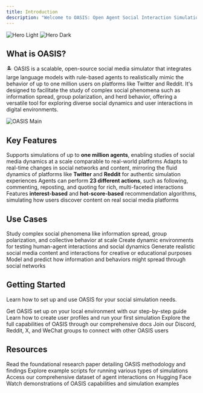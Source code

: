 ```yaml
---
title: Introduction
description: "Welcome to OASIS: Open Agent Social Interaction Simulations with One Million Agents"
---
```


<img
  className="block dark:hidden"
  src="/images/oasis_intro.png"
  alt="Hero Light"
/>
<img
  className="hidden dark:block"
  src="/images/oasis_intro.png"
  alt="Hero Dark"
/>

## What is OASIS?

🏝️ OASIS is a scalable, open-source social media simulator that integrates large language models with rule-based agents to realistically mimic the behavior of up to one million users on platforms like Twitter and Reddit. It's designed to facilitate the study of complex social phenomena such as information spread, group polarization, and herd behavior, offering a versatile tool for exploring diverse social dynamics and user interactions in digital environments.

<img
  className="block"
  src="/images/oasis_main.png"
  alt="OASIS Main"
/>

## Key Features

<CardGroup cols={2}>
  <Card
    title="Scalability"
    icon="chart-line"
    href="https://oasis.camel-ai.org"
  >
    Supports simulations of up to <b>one million agents</b>, enabling studies of social media dynamics at a scale comparable to real-world platforms
  </Card>
  <Card
    title="Dynamic Environments"
    icon="mobile-screen"
    href="https://github.com/camel-ai/oasis"
  >
    Adapts to real-time changes in social networks and content, mirroring the fluid dynamics of platforms like <b>Twitter</b> and <b>Reddit</b> for authentic simulation experiences
  </Card>
  <Card
    title="Diverse Action Spaces"
    icon="thumbs-up"
    href="https://github.com/camel-ai/oasis"
  >
    Agents can perform <b>23 different actions</b>, such as following, commenting, reposting, and quoting for rich, multi-faceted interactions
  </Card>
  <Card
    title="Recommendation Systems"
    icon="fire"
    href="https://github.com/camel-ai/oasis"
  >
    Features <b>interest-based</b> and <b>hot-score-based</b> recommendation algorithms, simulating how users discover content on real social media platforms
  </Card>
</CardGroup>

## Use Cases

<CardGroup cols={2}>
  <Card
    title="Research Simulations"
    icon="flask"
    href="https://github.com/camel-ai/oasis"
  >
    Study complex social phenomena like information spread, group polarization, and collective behavior at scale
  </Card>
  <Card
    title="Interactive Environments"
    icon="users"
    href="https://github.com/camel-ai/oasis"
  >
    Create dynamic environments for testing human-agent interactions and social dynamics
  </Card>
  <Card
    title="Content Creation"
    icon="pen-to-square"
    href="https://github.com/camel-ai/oasis"
  >
    Generate realistic social media content and interactions for creative or educational purposes
  </Card>
  <Card
    title="Behavior Prediction"
    icon="chart-simple"
    href="https://github.com/camel-ai/oasis"
  >
    Model and predict how information and behaviors might spread through social networks
  </Card>
</CardGroup>

## Getting Started

Learn how to set up and use OASIS for your social simulation needs.

<CardGroup cols={2}>
  <Card
    title="Installation"
    icon="download"
    href="https://github.com/camel-ai/oasis"
  >
    Get OASIS set up on your local environment with our step-by-step guide
  </Card>
  <Card
    title="Tutorials"
    icon="book-open"
    href="https://github.com/camel-ai/oasis/tree/main/tutorials"
  >
    Learn how to create user profiles and run your first simulation
  </Card>
  <Card
    title="Documentation"
    icon="file-code"
    href="https://github.com/camel-ai/oasis"
  >
    Explore the full capabilities of OASIS through our comprehensive docs
  </Card>
  <Card
    title="Community"
    icon="users"
    href="https://github.com/camel-ai/oasis#-community--contact"
  >
    Join our Discord, Reddit, X, and WeChat groups to connect with other OASIS users
  </Card>
</CardGroup>

## Resources

<CardGroup cols={2}>
  <Card
    title="Research Paper"
    icon="file-lines"
    href="https://arxiv.org/abs/2411.11581"
  >
    Read the foundational research paper detailing OASIS methodology and findings
  </Card>
  <Card
    title="Example Scripts"
    icon="code"
    href="https://github.com/camel-ai/oasis/tree/main/scripts"
  >
    Explore example scripts for running various types of simulations
  </Card>
  <Card
    title="Dataset"
    icon="database"
    href="https://huggingface.co/datasets/oasis-agent/oasis-dataset"
  >
    Access our comprehensive dataset of agent interactions on Hugging Face
  </Card>
  <Card
    title="Demo Videos"
    icon="video"
    href="https://www.youtube.com/watch?v=lprGHqkApus&t=2s"
  >
    Watch demonstrations of OASIS capabilities and simulation examples
  </Card>
</CardGroup>